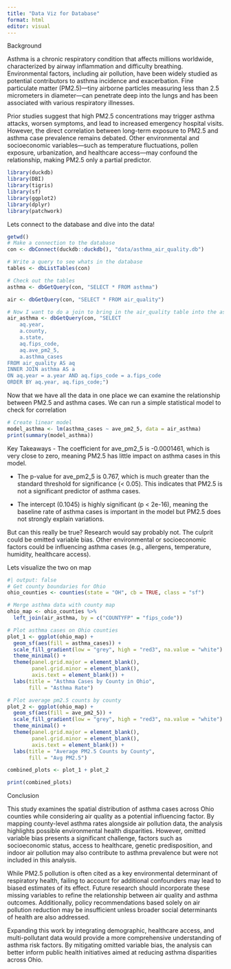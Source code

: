```yaml
---
title: "Data Viz for Database"
format: html
editor: visual
---
```


Background

Asthma is a chronic respiratory condition that affects millions worldwide, characterized by airway inflammation and difficulty breathing. Environmental factors, including air pollution, have been widely studied as potential contributors to asthma incidence and exacerbation. Fine particulate matter (PM2.5)—tiny airborne particles measuring less than 2.5 micrometers in diameter—can penetrate deep into the lungs and has been associated with various respiratory illnesses.

Prior studies suggest that high PM2.5 concentrations may trigger asthma attacks, worsen symptoms, and lead to increased emergency hospital visits. However, the direct correlation between long-term exposure to PM2.5 and asthma case prevalence remains debated. Other environmental and socioeconomic variables—such as temperature fluctuations, pollen exposure, urbanization, and healthcare access—may confound the relationship, making PM2.5 only a partial predictor.

```r
library(duckdb)
library(DBI)
library(tigris)
library(sf)
library(ggplot2)
library(dplyr)
library(patchwork)

```

Lets connect to the database and dive into the data!

```r
getwd()
# Make a connection to the database 
con <- dbConnect(duckdb::duckdb(), "data/asthma_air_quality.db")

# Write a query to see whats in the database 
tables <- dbListTables(con)

# Check out the tables 
asthma <- dbGetQuery(con, "SELECT * FROM asthma")

air <- dbGetQuery(con, "SELECT * FROM air_quality")

# Now I want to do a join to bring in the air_quality table into the asthma table for graphing 
air_asthma <- dbGetQuery(con, "SELECT 
    aq.year,
    a.county,
    a.state,
    aq.fips_code,
    aq.ave_pm2_5,
    a.asthma_cases
FROM air_quality AS aq
INNER JOIN asthma AS a
ON aq.year = a.year AND aq.fips_code = a.fips_code
ORDER BY aq.year, aq.fips_code;")
```

Now that we have all the data in one place we can examine the relationship between PM2.5 and asthma cases. We can run a simple statistical model to check for correlation

```r
# Create linear model
model_asthma <- lm(asthma_cases ~ ave_pm2_5, data = air_asthma)
print(summary(model_asthma))
```

Key Takeaways - The coefficient for ave_pm2_5 is -0.0001461, which is very close to zero, meaning PM2.5 has little impact on asthma cases in this model.

-   The p-value for ave_pm2_5 is 0.767, which is much greater than the standard threshold for significance (\< 0.05). This indicates that PM2.5 is not a significant predictor of asthma cases.

-   The intercept (0.1045) is highly significant (p \< 2e-16), meaning the baseline rate of asthma cases is important in the model but PM2.5 does not strongly explain variations.

But can this really be true? Research would say probably not. The culprit could be omitted variable bias. Other environmental or socioeconomic factors could be influencing asthma cases (e.g., allergens, temperature, humidity, healthcare access).

Lets visualize the two on map

```r
#| output: false
# Get county boundaries for Ohio
ohio_counties <- counties(state = "OH", cb = TRUE, class = "sf")
```


```r
# Merge asthma data with county map
ohio_map <- ohio_counties %>%
  left_join(air_asthma, by = c("COUNTYFP" = "fips_code")) 

# Plot asthma cases on Ohio counties
plot_1 <- ggplot(ohio_map) +
  geom_sf(aes(fill = asthma_cases)) +
  scale_fill_gradient(low = "grey", high = "red3", na.value = "white") +
  theme_minimal() +
  theme(panel.grid.major = element_blank(), 
        panel.grid.minor = element_blank(),
        axis.text = element_blank()) +
  labs(title = "Asthma Cases by County in Ohio",
       fill = "Asthma Rate")

# Plot average pm2.5 counts by county
plot_2 <- ggplot(ohio_map) +
  geom_sf(aes(fill = ave_pm2_5)) +
  scale_fill_gradient(low = "grey", high = "red3", na.value = "white") +
  theme_minimal() +
  theme(panel.grid.major = element_blank(), 
        panel.grid.minor = element_blank(),
        axis.text = element_blank()) +
  labs(title = "Average PM2.5 Counts by County",
       fill = "Avg PM2.5")

combined_plots <- plot_1 + plot_2

print(combined_plots)
```

Conclusion

This study examines the spatial distribution of asthma cases across Ohio counties while considering air quality as a potential influencing factor. By mapping county-level asthma rates alongside air pollution data, the analysis highlights possible environmental health disparities. However, omitted variable bias presents a significant challenge, factors such as socioeconomic status, access to healthcare, genetic predisposition, and indoor air pollution may also contribute to asthma prevalence but were not included in this analysis.

While PM2.5 pollution is often cited as a key environmental determinant of respiratory health, failing to account for additional confounders may lead to biased estimates of its effect. Future research should incorporate these missing variables to refine the relationship between air quality and asthma outcomes. Additionally, policy recommendations based solely on air pollution reduction may be insufficient unless broader social determinants of health are also addressed.

Expanding this work by integrating demographic, healthcare access, and multi-pollutant data would provide a more comprehensive understanding of asthma risk factors. By mitigating omitted variable bias, the analysis can better inform public health initiatives aimed at reducing asthma disparities across Ohio.

